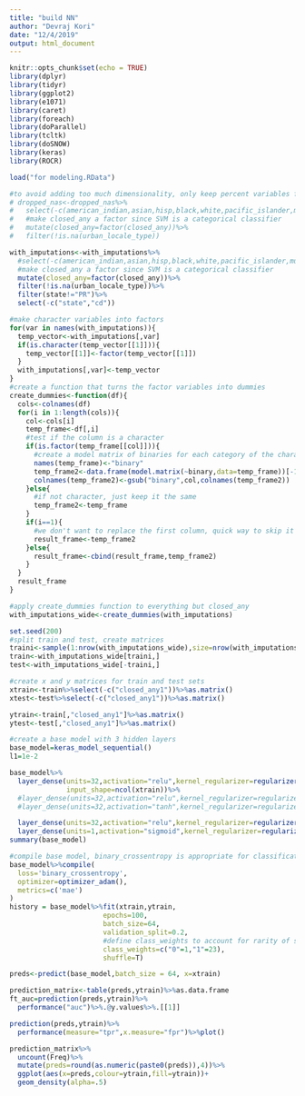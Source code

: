 ```yaml
---
title: "build NN"
author: "Devraj Kori"
date: "12/4/2019"
output: html_document
---
```


```r
knitr::opts_chunk$set(echo = TRUE)
library(dplyr)
library(tidyr)
library(ggplot2)
library(e1071)
library(caret)
library(foreach)
library(doParallel)
library(tcltk)
library(doSNOW)
library(keras)
library(ROCR)
```

```r
load("for modeling.RData")

#to avoid adding too much dimensionality, only keep percent variables for race and lunch
# dropped_nas<-dropped_nas%>%
#   select(-c(american_indian,asian,hisp,black,white,pacific_islander,multi_racial,ln_stud_teacher_ratio))%>%
#   #make closed_any a factor since SVM is a categorical classifier
#   mutate(closed_any=factor(closed_any))%>%
#   filter(!is.na(urban_locale_type))

with_imputations<-with_imputations%>%
  #select(-c(american_indian,asian,hisp,black,white,pacific_islander,multi_racial,ln_stud_teacher_ratio))%>%
  #make closed_any a factor since SVM is a categorical classifier
  mutate(closed_any=factor(closed_any))%>%
  filter(!is.na(urban_locale_type))%>%
  filter(state!="PR")%>%
  select(-c("state","cd"))

```


```r
#make character variables into factors
for(var in names(with_imputations)){
  temp_vector<-with_imputations[,var]
  if(is.character(temp_vector[[1]])){
    temp_vector[[1]]<-factor(temp_vector[[1]])
  }
  with_imputations[,var]<-temp_vector
}
#create a function that turns the factor variables into dummies
create_dummies<-function(df){
  cols<-colnames(df)
  for(i in 1:length(cols)){
    col<-cols[i]
    temp_frame<-df[,i]
    #test if the column is a character
    if(is.factor(temp_frame[[col]])){
      #create a model matrix of binaries for each category of the character variable
      names(temp_frame)<-"binary"
      temp_frame2<-data.frame(model.matrix(~binary,data=temp_frame))[-1]
      colnames(temp_frame2)<-gsub("binary",col,colnames(temp_frame2))
    }else{
      #if not character, just keep it the same
      temp_frame2<-temp_frame
    }
    if(i==1){
      #we don't want to replace the first column, quick way to skip it
      result_frame<-temp_frame2
    }else{
      result_frame<-cbind(result_frame,temp_frame2)
    }
  }
  result_frame
}

#apply create_dummies function to everything but closed_any
with_imputations_wide<-create_dummies(with_imputations)

set.seed(200)
#split train and test, create matrices
traini<-sample(1:nrow(with_imputations_wide),size=nrow(with_imputations_wide)*.5)
train<-with_imputations_wide[traini,]
test<-with_imputations_wide[-traini,]

#create x and y matrices for train and test sets
xtrain<-train%>%select(-c("closed_any1"))%>%as.matrix()
xtest<-test%>%select(-c("closed_any1"))%>%as.matrix()

ytrain<-train[,"closed_any1"]%>%as.matrix()
ytest<-test[,"closed_any1"]%>%as.matrix()


```

```r
#create a base model with 3 hidden layers
base_model=keras_model_sequential()
l1=1e-2

base_model%>%
  layer_dense(units=32,activation="relu",kernel_regularizer=regularizer_l1(l1),
              input_shape=ncol(xtrain))%>%
  #layer_dense(units=32,activation="relu",kernel_regularizer=regularizer_l1(l1))%>%
  #layer_dense(units=32,activation="tanh",kernel_regularizer=regularizer_l1(l1))%>%

  layer_dense(units=32,activation="relu",kernel_regularizer=regularizer_l1(l1))%>%
  layer_dense(units=1,activation="sigmoid",kernel_regularizer=regularizer_l1(l1))
summary(base_model)


```


```r
#compile base model, binary_crossentropy is appropriate for classification task
base_model%>%compile(
  loss='binary_crossentropy',
  optimizer=optimizer_adam(),
  metrics=c('mae')
)
history = base_model%>%fit(xtrain,ytrain,
                       epochs=100,
                       batch_size=64,
                       validation_split=0.2,
                       #define class_weights to account for rarity of school closures
                       class_weights=c("0"=1,"1"=23),
                       shuffle=T)
```

```r
preds<-predict(base_model,batch_size = 64, x=xtrain)

prediction_matrix<-table(preds,ytrain)%>%as.data.frame
ft_auc=prediction(preds,ytrain)%>%
  performance("auc")%>%.@y.values%>%.[[1]]

prediction(preds,ytrain)%>%
  performance(measure="tpr",x.measure="fpr")%>%plot()

prediction_matrix%>%
  uncount(Freq)%>%
  mutate(preds=round(as.numeric(paste0(preds)),4))%>%
  ggplot(aes(x=preds,colour=ytrain,fill=ytrain))+
  geom_density(alpha=.5)
```